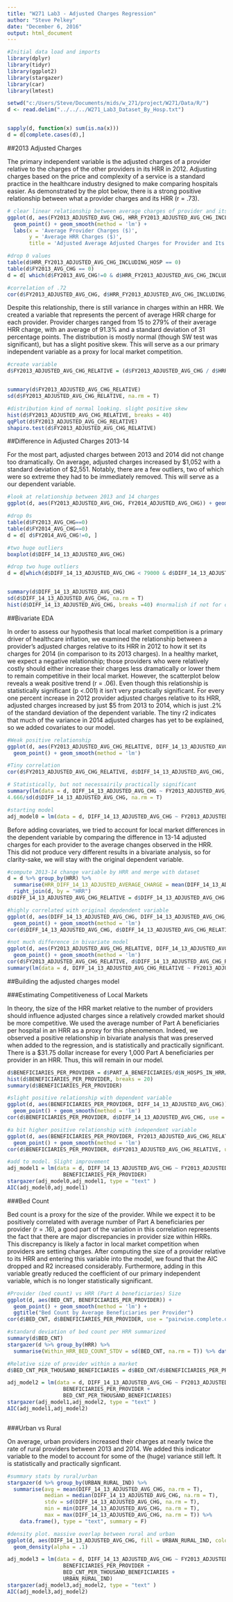 ---
title: "W271 Lab3 - Adjusted Charges Regression"
author: "Steve Pelkey"
date: "December 6, 2016"
output: html_document
---
```{r}
#Initial data load and imports
library(dplyr)
library(tidyr)
library(ggplot2)
library(stargazer)
library(car)
library(lmtest)

setwd("c:/Users/Steve/Documents/mids/w_271/project/W271/Data/R/")
d <- read.delim("../../../W271_Lab3_Dataset_By_Hosp.txt")


sapply(d, function(x) sum(is.na(x))) 
d = d[complete.cases(d),]
```


##2013 Adjusted Charges

The primary independent variable is the adjusted charges of a provider relative to the charges of the other providers in its HRR in 2012. Adjusting charges based on the price and complexity of a service is a standard practice in the healthcare industry designed to make comparing hospitals easier. As demonstrated by the plot below, there is a strong positive relationship between what a provider charges and its HRR (r = .73).

```{r}
# clear linear relationship between average charges of provider and its HRR
ggplot(d, aes(FY2013_ADJUSTED_AVG_CHG, HRR_FY2013_ADJUSTED_AVG_CHG_INCLUDING_HOSP)) +
  geom_point() + geom_smooth(method = 'lm') +
  labs(x = 'Average Provider Charges ($)', 
       y = 'Average HRR Charges ($)', 
       title = 'Adjusted Average Adjusted Charges for Provider and Its HRR')

#drop 0 values
table(d$HRR_FY2013_ADJUSTED_AVG_CHG_INCLUDING_HOSP == 0)
table(d$FY2013_AVG_CHG == 0)
d = d[ which(d$FY2013_AVG_CHG!=0 & d$HRR_FY2013_ADJUSTED_AVG_CHG_INCLUDING_HOSP!=0), ]

#correlation of .72
cor(d$FY2013_ADJUSTED_AVG_CHG, d$HRR_FY2013_ADJUSTED_AVG_CHG_INCLUDING_HOSP, use = "pairwise.complete.obs")
```

Despite this relationship, there is still variance in charges within an HRR. We created a variable that represents the percent of average HRR charge for each provider. Provider charges ranged from 15 to 279% of their average HRR charge, with an average of 91.3% and a standard deviation of 31 percentage points. The distribution is mostly normal (though SW test was significant), but has a slight positive skew. This will serve as a our primary independent variable as a proxy for local market competition.

```{r}
#create variable 
d$FY2013_ADJUSTED_AVG_CHG_RELATIVE = (d$FY2013_ADJUSTED_AVG_CHG / d$HRR_FY2013_ADJUSTED_AVG_CHG_INCLUDING_HOSP) * 100 - 100


summary(d$FY2013_ADJUSTED_AVG_CHG_RELATIVE)
sd(d$FY2013_ADJUSTED_AVG_CHG_RELATIVE, na.rm = T)

#distribution kind of normal looking. slight positive skew
hist(d$FY2013_ADJUSTED_AVG_CHG_RELATIVE, breaks = 40)
qqPlot(d$FY2013_ADJUSTED_AVG_CHG_RELATIVE)
shapiro.test(d$FY2013_ADJUSTED_AVG_CHG_RELATIVE)
```

##Difference in Adjusted Charges 2013-14

For the most part, adjusted charges between 2013 and 2014 did not change too dramatically. On average, adjusted charges increased by $1,052 with a standard deviation of $2,551. Notably, there are a few outliers, two of which were so extreme they had to be immediately removed. This will serve as a our dependent variable.
```{r}
#look at relationship between 2013 and 14 charges
ggplot(d, aes(FY2013_ADJUSTED_AVG_CHG, FY2014_ADJUSTED_AVG_CHG)) + geom_point()

#drop 0s
table(d$FY2013_AVG_CHG==0)
table(d$FY2014_AVG_CHG==0)
d = d[ d$FY2014_AVG_CHG!=0, ]

#two huge outliers
boxplot(d$DIFF_14_13_ADJUSTED_AVG_CHG)

#drop two huge outliers
d = d[which(d$DIFF_14_13_ADJUSTED_AVG_CHG < 79000 & d$DIFF_14_13_ADJUSTED_AVG_CHG > -33000),]


summary(d$DIFF_14_13_ADJUSTED_AVG_CHG)
sd(d$DIFF_14_13_ADJUSTED_AVG_CHG, na.rm = T)
hist(d$DIFF_14_13_ADJUSTED_AVG_CHG, breaks =40) #normalish if not for outliers
```

##Bivariate EDA

In order to assess our hypothesis that local market competition is a primary driver of healthcare inflation, we examined the relationship between a provider's adjusted charges relative to its HRR in 2012 to how it set its charges for 2014 (in comparison to its 2013 charges). In a healthy market, we expect a negative relationship; those providers who were relatively costly should either increase their charges less dramatically or lower them to remain competitive in their local market. However, the scatterplot below reveals a weak positive trend (r = .06). Even though this relationship is statistically significant (p <.001) it isn't very practically significant. For every one percent increase in 2012 provider adjusted charges relative to its HRR, adjusted charges increased by just $5 from 2013 to 2014, which is just .2% of the standard deviation of the dependent variable. The tiny r2 indicates that much of the variance in 2014 adjusted charges has yet to be explained, so we added covariates to our model.

```{r}
#Weak positive relationship
ggplot(d, aes(FY2013_ADJUSTED_AVG_CHG_RELATIVE, DIFF_14_13_ADJUSTED_AVG_CHG)) + 
  geom_point() + geom_smooth(method = 'lm')

#Tiny correlation
cor(d$FY2013_ADJUSTED_AVG_CHG_RELATIVE, d$DIFF_14_13_ADJUSTED_AVG_CHG, use = "pairwise.complete.obs")

# Statistically, but not necessairily practically significant
summary(lm(data = d, DIFF_14_13_ADJUSTED_AVG_CHG ~ FY2013_ADJUSTED_AVG_CHG_RELATIVE))
4.666/sd(d$DIFF_14_13_ADJUSTED_AVG_CHG, na.rm = T)

#starting model
adj_model0 = lm(data = d, DIFF_14_13_ADJUSTED_AVG_CHG ~ FY2013_ADJUSTED_AVG_CHG_RELATIVE)
```

Before adding covariates, we tried to account for local market differences in the dependent variable by comparing the difference in 13-14 adjusted charges for each provider to the average changes observed in the HRR. This did not produce very different results in a bivariate analysis, so for clarity-sake, we will stay with the original dependent variable.

```{r}
#compute 2013-14 change variable by HRR and merge with dataset
d = d %>% group_by(HRR) %>% 
  summarise(HRR_DIFF_14_13_ADJUSTED_AVERAGE_CHARGE = mean(DIFF_14_13_ADJUSTED_AVG_CHG, na.rm = T)) %>%
  right_join(d, by = "HRR")
d$DIFF_14_13_ADJUSTED_AVG_CHG_RELATIVE = d$DIFF_14_13_ADJUSTED_AVG_CHG - d$HRR_DIFF_14_13_ADJUSTED_AVERAGE_CHARGE

#highly correlated with original depdendent variable
ggplot(d, aes(DIFF_14_13_ADJUSTED_AVG_CHG, DIFF_14_13_ADJUSTED_AVG_CHG_RELATIVE)) + 
  geom_point() + geom_smooth(method = 'lm')
cor(d$DIFF_14_13_ADJUSTED_AVG_CHG, d$DIFF_14_13_ADJUSTED_AVG_CHG_RELATIVE, use = "pairwise.complete.obs")

#not much difference in bivariate model
ggplot(d, aes(FY2013_ADJUSTED_AVG_CHG_RELATIVE, DIFF_14_13_ADJUSTED_AVG_CHG_RELATIVE)) + 
  geom_point() + geom_smooth(method = 'lm')
cor(d$FY2013_ADJUSTED_AVG_CHG_RELATIVE, d$DIFF_14_13_ADJUSTED_AVG_CHG_RELATIVE, use = "pairwise.complete.obs")
summary(lm(data = d, DIFF_14_13_ADJUSTED_AVG_CHG_RELATIVE ~ FY2013_ADJUSTED_AVG_CHG_RELATIVE))
```

##Building the adjusted charges model

###Estimating Competitiveness of Local Markets

In theory, the size of the HRR market relative to the number of providers should influence adjusted charges since a relatively crowded market should be more competitive. We used the average number of Part A beneficiaries per hospital in an HRR as a proxy for this phenomenon. Indeed, we observed a positive relationship in bivariate analysis that was preserved when added to the regression, and is statistically and practically significant. There is a $31.75 dollar increase for every 1,000 Part A beneficiaries per provider in an HRR. Thus, this will remain in our model.

```{r}
d$BENEFICIARIES_PER_PROVIDER = d$PART_A_BENEFICIARIES/d$N_HOSPS_IN_HRR/1000 #in thousands
hist(d$BENEFICIARIES_PER_PROVIDER, breaks = 20)
summary(d$BENEFICIARIES_PER_PROVIDER)

#slight positive relationship with dependent variable
ggplot(d, aes(BENEFICIARIES_PER_PROVIDER, DIFF_14_13_ADJUSTED_AVG_CHG)) + 
  geom_point() + geom_smooth(method = 'lm')
cor(d$BENEFICIARIES_PER_PROVIDER, d$DIFF_14_13_ADJUSTED_AVG_CHG, use = "pairwise.complete.obs")

#a bit higher positive relationship with independent variable
ggplot(d, aes(BENEFICIARIES_PER_PROVIDER, FY2013_ADJUSTED_AVG_CHG_RELATIVE)) + 
  geom_point() + geom_smooth(method = 'lm')
cor(d$BENEFICIARIES_PER_PROVIDER, d$FY2013_ADJUSTED_AVG_CHG_RELATIVE, use = "pairwise.complete.obs")

#add to model. Slight improvement
adj_model1 = lm(data = d, DIFF_14_13_ADJUSTED_AVG_CHG ~ FY2013_ADJUSTED_AVG_CHG_RELATIVE +
                  BENEFICIARIES_PER_PROVIDER)
stargazer(adj_model0,adj_model1, type = "text" )
AIC(adj_model0,adj_model1)
```
###Bed Count

Bed count is a proxy for the size of the provider. While we expect it to be positively correlated with average number of Part A beneficiaries per provider (r = .16), a good part of the variation in this correlation represents the fact that there are major discrepancies in provider size within HRRs. This discrepancy is likely a factor in local market competition when providers are setting charges. After computing the size of a provider relative to its HRR and entering this variable into the model, we found that the AIC dropped and R2 increased considerably. Furthermore, adding in this variable greatly reduced the coefficient of our primary independent variable, which is no longer statistically significant.

```{r}



#Provider (bed count) vs HRR (Part A beneficiaries) Size
ggplot(d, aes(BED_CNT, BENEFICIARIES_PER_PROVIDER)) + 
  geom_point() + geom_smooth(method = 'lm') +
  ggtitle("Bed Count by Average Beneficiaries per Provider")
cor(d$BED_CNT, d$BENEFICIARIES_PER_PROVIDER, use = "pairwise.complete.obs")

#standard deviation of bed count per HRR summarized
summary(d$BED_CNT)
stargazer(d %>% group_by(HRR) %>% 
  summarise(Within_HRR_BED_COUNT_STDV = sd(BED_CNT, na.rm = T)) %>% data.frame(), type = "text")

#Relative size of provider within a market
d$BED_CNT_PER_THOUSAND_BENEFICIARIES = d$BED_CNT/d$BENEFICIARIES_PER_PROVIDER

adj_model2 = lm(data = d, DIFF_14_13_ADJUSTED_AVG_CHG ~ FY2013_ADJUSTED_AVG_CHG_RELATIVE +
                  BENEFICIARIES_PER_PROVIDER + 
                  BED_CNT_PER_THOUSAND_BENEFICIARIES)
stargazer(adj_model1,adj_model2, type = "text" )
AIC(adj_model1,adj_model2)



```


###Urban vs Rural

On average, urban providers increased their charges at nearly twice the rate of rural providers between 2013 and 2014. We added this indicator variable to the model to account for some of the (huge) variance still left. It is statistically and practically signficant.

```{r}
#summary stats by rural/urban
stargazer(d %>% group_by(URBAN_RURAL_IND) %>%
  summarise(avg = mean(DIFF_14_13_ADJUSTED_AVG_CHG, na.rm = T),
            median = median(DIFF_14_13_ADJUSTED_AVG_CHG, na.rm = T),
            stdv = sd(DIFF_14_13_ADJUSTED_AVG_CHG, na.rm = T),
            min = min(DIFF_14_13_ADJUSTED_AVG_CHG, na.rm = T),
            max = max(DIFF_14_13_ADJUSTED_AVG_CHG, na.rm = T)) %>%
    data.frame(), type = "text", summary = F)

#density plot. massive overlap between rural and urban
ggplot(d, aes(DIFF_14_13_ADJUSTED_AVG_CHG, fill = URBAN_RURAL_IND, colour = URBAN_RURAL_IND)) + 
  geom_density(alpha = .1)

adj_model3 = lm(data = d, DIFF_14_13_ADJUSTED_AVG_CHG ~ FY2013_ADJUSTED_AVG_CHG_RELATIVE +
                  BENEFICIARIES_PER_PROVIDER + 
                  BED_CNT_PER_THOUSAND_BENEFICIARIES +
                  URBAN_RURAL_IND)
stargazer(adj_model3,adj_model2, type = "text" )
AIC(adj_model3,adj_model2)

```

